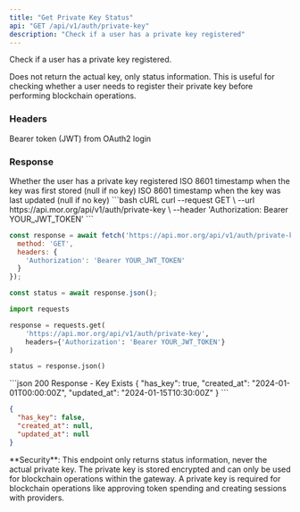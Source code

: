 ```yaml
---
title: "Get Private Key Status"
api: "GET /api/v1/auth/private-key"
description: "Check if a user has a private key registered"
---
```


Check if a user has a private key registered.

Does not return the actual key, only status information. This is useful for checking whether a user needs to register their private key before performing blockchain operations.

### Headers

<ParamField header="Authorization" type="string" required>
  Bearer token (JWT) from OAuth2 login
</ParamField>

### Response

<ResponseField name="has_key" type="boolean">
  Whether the user has a private key registered
</ResponseField>

<ResponseField name="created_at" type="string">
  ISO 8601 timestamp when the key was first stored (null if no key)
</ResponseField>

<ResponseField name="updated_at" type="string">
  ISO 8601 timestamp when the key was last updated (null if no key)
</ResponseField>

<RequestExample>
```bash cURL
curl --request GET \
  --url https://api.mor.org/api/v1/auth/private-key \
  --header 'Authorization: Bearer YOUR_JWT_TOKEN'
```

```javascript JavaScript
const response = await fetch('https://api.mor.org/api/v1/auth/private-key', {
  method: 'GET',
  headers: {
    'Authorization': 'Bearer YOUR_JWT_TOKEN'
  }
});

const status = await response.json();
```

```python Python
import requests

response = requests.get(
    'https://api.mor.org/api/v1/auth/private-key',
    headers={'Authorization': 'Bearer YOUR_JWT_TOKEN'}
)

status = response.json()
```
</RequestExample>

<ResponseExample>
```json 200 Response - Key Exists
{
  "has_key": true,
  "created_at": "2024-01-01T00:00:00Z",
  "updated_at": "2024-01-15T10:30:00Z"
}
```

```json 200 Response - No Key
{
  "has_key": false,
  "created_at": null,
  "updated_at": null
}
```
</ResponseExample>

<Info>
  **Security**: This endpoint only returns status information, never the actual private key. The private key is stored encrypted and can only be used for blockchain operations within the gateway.
</Info>

<Note>
  A private key is required for blockchain operations like approving token spending and creating sessions with providers.
</Note>

